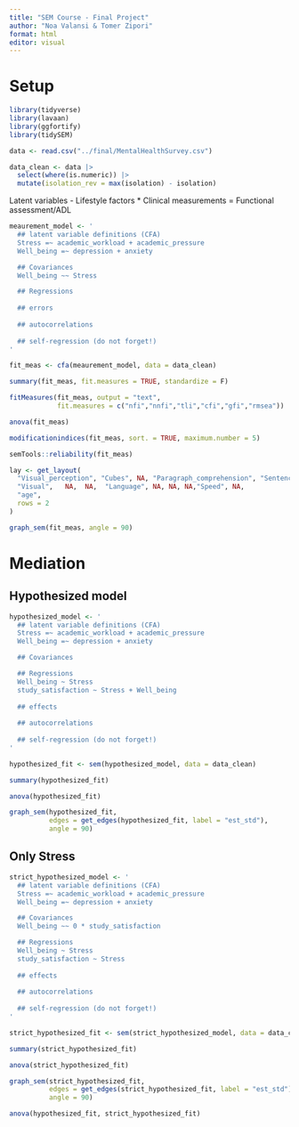 ```yaml
---
title: "SEM Course - Final Project"
author: "Noa Valansi & Tomer Zipori"
format: html
editor: visual
---
```


# Setup

```r
library(tidyverse)
library(lavaan)
library(ggfortify)
library(tidySEM)
```

```r
data <- read.csv("../final/MentalHealthSurvey.csv")

data_clean <- data |>
  select(where(is.numeric)) |>
  mutate(isolation_rev = max(isolation) - isolation)
```

Latent variables - Lifestyle factors * Clinical measurements = Functional assessment/ADL

```r
meaurement_model <- '
  ## latent variable definitions (CFA)
  Stress =~ academic_workload + academic_pressure
  Well_being =~ depression + anxiety

  ## Covariances
  Well_being ~~ Stress

  ## Regressions
   
  ## errors
   
  ## autocorrelations
  
  ## self-regression (do not forget!)
'
```

```r
fit_meas <- cfa(meaurement_model, data = data_clean)

summary(fit_meas, fit.measures = TRUE, standardize = F)
```

```r
fitMeasures(fit_meas, output = "text",
            fit.measures = c("nfi","nnfi","tli","cfi","gfi","rmsea"))
```

```r
anova(fit_meas)
```

```r
modificationindices(fit_meas, sort. = TRUE, maximum.number = 5)
```

```r
semTools::reliability(fit_meas)
```


```r
lay <- get_layout(
  "Visual_perception", "Cubes", NA, "Paragraph_comprehension", "Sentence_completion", "Word_meaning", NA, "Speeded_addition", "Speeded_counting_of_dots", "Speeded_discrimination_straight_and_curved_capitals",
  "Visual",   NA,  NA,  "Language", NA, NA, NA,"Speed", NA,
  "age",
  rows = 2
)
```

```r
graph_sem(fit_meas, angle = 90)
```

# Mediation

## Hypothesized model

```r
hypothesized_model <- '
  ## latent variable definitions (CFA)
  Stress =~ academic_workload + academic_pressure
  Well_being =~ depression + anxiety

  ## Covariances

  ## Regressions
  Well_being ~ Stress
  study_satisfaction ~ Stress + Well_being
   
  ## effects
   
  ## autocorrelations
  
  ## self-regression (do not forget!)
'
```

```r
hypothesized_fit <- sem(hypothesized_model, data = data_clean)
```

```r
summary(hypothesized_fit)
```

```r
anova(hypothesized_fit)
```

```r
graph_sem(hypothesized_fit,
          edges = get_edges(hypothesized_fit, label = "est_std"),
          angle = 90)
```

## Only Stress

```r
strict_hypothesized_model <- '
  ## latent variable definitions (CFA)
  Stress =~ academic_workload + academic_pressure
  Well_being =~ depression + anxiety

  ## Covariances
  Well_being ~~ 0 * study_satisfaction

  ## Regressions
  Well_being ~ Stress
  study_satisfaction ~ Stress
   
  ## effects
   
  ## autocorrelations
  
  ## self-regression (do not forget!)
'
```

```r
strict_hypothesized_fit <- sem(strict_hypothesized_model, data = data_clean)
```

```r
summary(strict_hypothesized_fit)
```

```r
anova(strict_hypothesized_fit)
```

```r
graph_sem(strict_hypothesized_fit,
          edges = get_edges(strict_hypothesized_fit, label = "est_std"),
          angle = 90)
```

```r
anova(hypothesized_fit, strict_hypothesized_fit)
```

